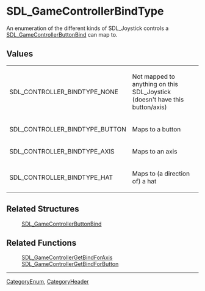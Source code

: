 = SDL_GameControllerBindType =
An enumeration of the different kinds of SDL_Joystick controls a [[SDL_GameControllerButtonBind]] can map to.



== Values ==
{|
|SDL_CONTROLLER_BINDTYPE_NONE
|Not mapped to anything on this SDL_Joystick (doesn't have this button/axis)
|-
|SDL_CONTROLLER_BINDTYPE_BUTTON
|Maps to a button
|-
|SDL_CONTROLLER_BINDTYPE_AXIS
|Maps to an axis
|-
|SDL_CONTROLLER_BINDTYPE_HAT
|Maps to (a direction of) a hat
|}



== Related Structures ==
:[[SDL_GameControllerButtonBind]]

== Related Functions ==
:[[SDL_GameControllerGetBindForAxis]]
:[[SDL_GameControllerGetBindForButton]]

----
[[CategoryEnum]], [[CategoryHeader]]
